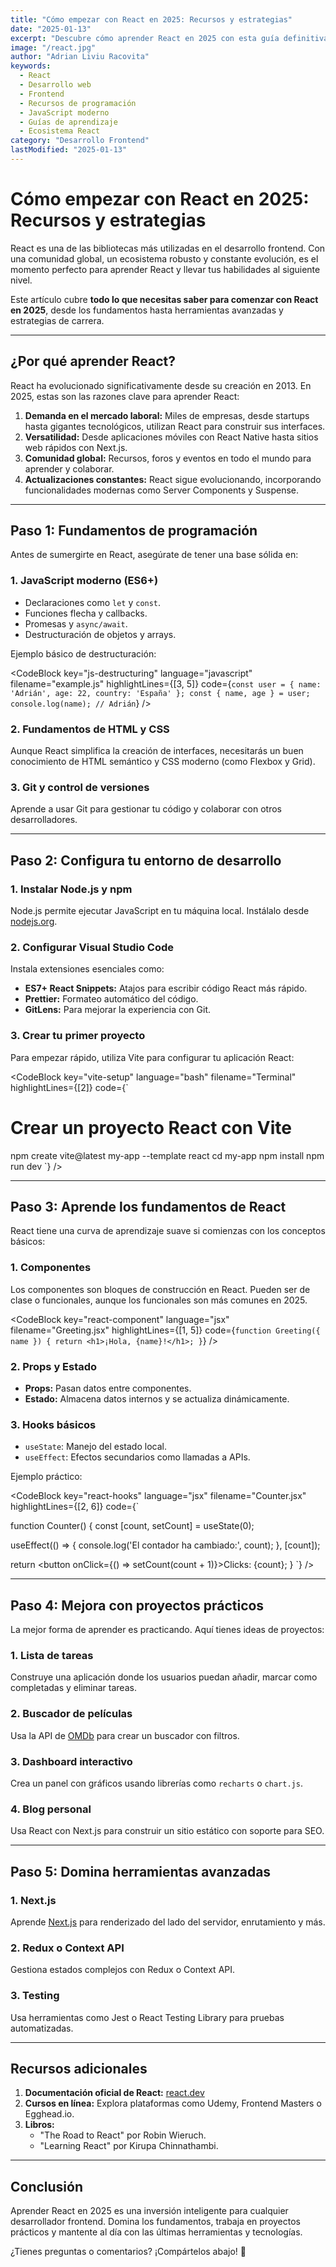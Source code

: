 ```yaml
---
title: "Cómo empezar con React en 2025: Recursos y estrategias"
date: "2025-01-13"
excerpt: "Descubre cómo aprender React en 2025 con esta guía definitiva. Incluye pasos iniciales, mejores prácticas, recursos avanzados, herramientas esenciales y consejos para construir una carrera exitosa en desarrollo frontend."
image: "/react.jpg"
author: "Adrian Liviu Racovita"
keywords: 
  - React
  - Desarrollo web
  - Frontend
  - Recursos de programación
  - JavaScript moderno
  - Guías de aprendizaje
  - Ecosistema React
category: "Desarrollo Frontend"
lastModified: "2025-01-13"
---
```


# Cómo empezar con React en 2025: Recursos y estrategias

React es una de las bibliotecas más utilizadas en el desarrollo frontend. Con una comunidad global, un ecosistema robusto y constante evolución, es el momento perfecto para aprender React y llevar tus habilidades al siguiente nivel.

Este artículo cubre **todo lo que necesitas saber para comenzar con React en 2025**, desde los fundamentos hasta herramientas avanzadas y estrategias de carrera.

---

## ¿Por qué aprender React?

React ha evolucionado significativamente desde su creación en 2013. En 2025, estas son las razones clave para aprender React:

1. **Demanda en el mercado laboral:** Miles de empresas, desde startups hasta gigantes tecnológicos, utilizan React para construir sus interfaces.  
2. **Versatilidad:** Desde aplicaciones móviles con React Native hasta sitios web rápidos con Next.js.  
3. **Comunidad global:** Recursos, foros y eventos en todo el mundo para aprender y colaborar.  
4. **Actualizaciones constantes:** React sigue evolucionando, incorporando funcionalidades modernas como Server Components y Suspense.  

---

## Paso 1: Fundamentos de programación

Antes de sumergirte en React, asegúrate de tener una base sólida en:

### **1. JavaScript moderno (ES6+)**  
- Declaraciones como `let` y `const`.  
- Funciones flecha y callbacks.  
- Promesas y `async/await`.  
- Destructuración de objetos y arrays.

Ejemplo básico de destructuración:

<CodeBlock 
  key="js-destructuring"
  language="javascript"
  filename="example.js"
  highlightLines={[3, 5]}
  code={`
const user = { name: 'Adrián', age: 22, country: 'España' };
const { name, age } = user;
console.log(name); // Adrián
`}
/>

### **2. Fundamentos de HTML y CSS**  
Aunque React simplifica la creación de interfaces, necesitarás un buen conocimiento de HTML semántico y CSS moderno (como Flexbox y Grid).

### **3. Git y control de versiones**  
Aprende a usar Git para gestionar tu código y colaborar con otros desarrolladores.  

---

## Paso 2: Configura tu entorno de desarrollo

### **1. Instalar Node.js y npm**  
Node.js permite ejecutar JavaScript en tu máquina local. Instálalo desde [nodejs.org](https://nodejs.org).

### **2. Configurar Visual Studio Code**  
Instala extensiones esenciales como:  
- **ES7+ React Snippets:** Atajos para escribir código React más rápido.  
- **Prettier:** Formateo automático del código.  
- **GitLens:** Para mejorar la experiencia con Git.

### **3. Crear tu primer proyecto**  
Para empezar rápido, utiliza Vite para configurar tu aplicación React:

<CodeBlock 
  key="vite-setup"
  language="bash"
  filename="Terminal"
  highlightLines={[2]}
  code={`
# Crear un proyecto React con Vite
npm create vite@latest my-app --template react
cd my-app
npm install
npm run dev
`}
/>

---

## Paso 3: Aprende los fundamentos de React

React tiene una curva de aprendizaje suave si comienzas con los conceptos básicos:

### **1. Componentes**  
Los componentes son bloques de construcción en React. Pueden ser de clase o funcionales, aunque los funcionales son más comunes en 2025.

<CodeBlock 
  key="react-component"
  language="jsx"
  filename="Greeting.jsx"
  highlightLines={[1, 5]}
  code={`
function Greeting({ name }) {
  return <h1>¡Hola, {name}!</h1>;
}
`}
/>

### **2. Props y Estado**  
- **Props:** Pasan datos entre componentes.  
- **Estado:** Almacena datos internos y se actualiza dinámicamente.

### **3. Hooks básicos**  
- `useState`: Manejo del estado local.  
- `useEffect`: Efectos secundarios como llamadas a APIs.  

Ejemplo práctico:

<CodeBlock 
  key="react-hooks"
  language="jsx"
  filename="Counter.jsx"
  highlightLines={[2, 6]}
  code={`

function Counter() {
  const [count, setCount] = useState(0);

  useEffect(() => {
    console.log('El contador ha cambiado:', count);
  }, [count]);

  return <button onClick={() => setCount(count + 1)}>Clicks: {count}</button>;
}
`}
/>

---

## Paso 4: Mejora con proyectos prácticos

La mejor forma de aprender es practicando. Aquí tienes ideas de proyectos:

### **1. Lista de tareas**  
Construye una aplicación donde los usuarios puedan añadir, marcar como completadas y eliminar tareas.

### **2. Buscador de películas**  
Usa la API de [OMDb](http://www.omdbapi.com/) para crear un buscador con filtros.

### **3. Dashboard interactivo**  
Crea un panel con gráficos usando librerías como `recharts` o `chart.js`.  

### **4. Blog personal**  
Usa React con Next.js para construir un sitio estático con soporte para SEO.

---

## Paso 5: Domina herramientas avanzadas

### **1. Next.js**  
Aprende [Next.js](https://nextjs.org/) para renderizado del lado del servidor, enrutamiento y más.

### **2. Redux o Context API**  
Gestiona estados complejos con Redux o Context API.

### **3. Testing**  
Usa herramientas como Jest o React Testing Library para pruebas automatizadas.

---

## Recursos adicionales

1. **Documentación oficial de React:** [react.dev](https://react.dev)  
2. **Cursos en línea:** Explora plataformas como Udemy, Frontend Masters o Egghead.io.  
3. **Libros:**  
   - "The Road to React" por Robin Wieruch.  
   - "Learning React" por Kirupa Chinnathambi.

---

## Conclusión

Aprender React en 2025 es una inversión inteligente para cualquier desarrollador frontend. Domina los fundamentos, trabaja en proyectos prácticos y mantente al día con las últimas herramientas y tecnologías.

¿Tienes preguntas o comentarios? ¡Compártelos abajo! 🚀
